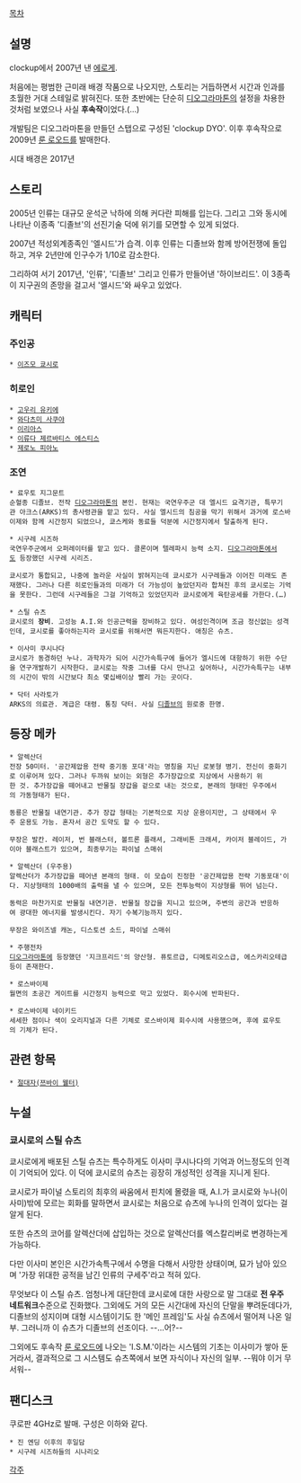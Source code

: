 [[목차]]

== 설명 ==
clockup에서 2007년 낸 [[에로게]].

처음에는 평범한 근미래 배경 작품으로 나오지만, 스토리는 거듭하면서 시간과 인과를 초월한 거대 스테일로 밝혀진다. 또한 초반에는 단순히 [[디오그라마톤]]의 설정을 차용한 것처럼 보였으나 사실 '''후속작'''이었다.(…) 

개발팀은 디오그라마톤을 만들던 스탭으로 구성된 'clockup DYO'. 이후 후속작으로 2009년 [[룬 로오드]]를 발매한다.

시대 배경은 2017년

== 스토리 ==
2005년 인류는 대규모 운석군 낙하에 의해 커다란 피해를 입는다. 그리고 그와 동시에 나타난 이종족 '디졸브'의 선진기술 덕에 위기를 모면할 수 있게 되었다.

2007년 적성외계종족인 '엘시드'가 습격. 이후 인류는 디졸브와 함께 방어전쟁에 돌입하고, 겨우 2년만에 인구수가 1/10로 감소한다.

그리하여 서기 2017년, '인류', '디졸브' 그리고 인류가 만들어낸 '하이브리드'. 이 3종족이 지구권의 존망을 걸고서 '엘시드'와 싸우고 있었다.

== 캐릭터 ==
=== 주인공 ===
 * [[이즈모 쿄시로]]

=== 히로인 ===
 * [[고우리 유키에]]
 * [[와다츠미 사쿠야]]
 * [[이리아스]]
 * [[이류다 제르바티스 에스티스]]
 * [[제로노 피아노]]

=== 조연 ===
 * 료우토 지그문트
 순혈종 디졸브. 전작 [[디오그라마톤]]의 본인. 현재는 국연우주군 대 엘시드 요격기관, 특무기관 아크스(ARKS)의 총사령관을 맡고 있다. 사실 엘시드의 침공을 막기 위해서 과거에 로스바이제와 함께 시간정지 되었으나, 쿄스케와 동료들 덕분에 시간정지에서 탈출하게 된다.

 * 시구레 시즈하
 국연우주군에서 오퍼레이터를 맡고 있다. 클론이며 텔레파시 능력 소지. [[디오그라마톤]]에서도 등장했던 시구레 시리즈. 

 쿄시로가 통합되고, 나중에 놀라운 사실이 밝혀지는데 쿄시로가 시구레들과 이어진 미래도 존재했다. 그러나 다른 히로인들과의 미래가 더 가능성이 높았던지라 합쳐진 후의 쿄시로는 기억을 못한다. 그런데 시구레들은 그걸 기억하고 있었던지라 쿄시로에게 육탄공세를 가한다.(…)

 * 스틸 슈츠
 쿄시로의 '''장비'''. 고성능 A.I.와 인공근력을 장비하고 있다. 여성인격이며 조금 정신없는 성격인데, 쿄시로를 좋아하는지라 쿄시로를 위해서면 뭐든지한다. 애칭은 슈츠.

 * 이사미 쿠시나다
 쿄시로가 동경하던 누나. 과학자가 되어 시간가속특구에 들어가 엘시드에 대항하기 위한 수단을 연구개발하기 시작한다. 쿄시로는 작중 그녀를 다시 만나고 싶어하나, 시간가속특구는 내부의 시간이 밖의 시간보다 최소 몇십배이상 빨리 가는 곳이다.

 * 닥터 사라토가
 ARKS의 의료관. 계급은 대령. 통칭 닥터. 사실 [[디졸브]]의 원로중 한명.

== 등장 메카 ==
 * 알렉산더
 전장 50미터. '공간제압용 전략 중기동 포대'라는 명칭을 지닌 로봇형 병기. 전신이 중화기로 이루어져 있다. 그러나 두까워 보이는 외형은 추가장갑으로 지상에서 사용하기 위한 것. 추가장갑을 떼어내고 반물질 장갑을 겉으로 내는 것으로, 본래의 형태인 우주에서의 가동형태가 된다.

 동룡은 반물질 내연기관. 추가 장갑 형태는 기본적으로 지상 운용이지만, 그 상태에서 우주 운용도 가능. 혼자서 공간 도약도 할 수 있다.

 무장은 발칸. 레이저, 번 블래스터, 볼트론 플래셔, 그래비톤 크래셔, 카이저 블레이드, 가이아 블래스트가 있으며, 최종무기는 파이널 스매쉬

 * 알렉산더 (우주용)
 알렉산더가 추가장갑을 떼어낸 본래의 형태. 이 모습이 진정한 '공간제압용 전략 기동포대'이다. 지상형태의 1000배의 출력을 낼 수 있으며, 모든 전투능력이 지상형를 뛰어 넘는다.

 동력은 마찬가지로 반물질 내연기관. 반물질 장갑을 지니고 있으며, 주변의 공간과 반응하여 광대한 에너지를 발생시킨다. 자기 수복기능까지 있다.

 무장은 와이즈넬 캐논, 디스토션 소드, 파이널 스매쉬

 * 주행전차 
 [[디오그라마톤]]에 등장했던 '지크프리드'의 양산형. 퓨토르급, 디메토리오스급, 에스카리오테급등이 존재한다.

 * 로스바이제
 월면의 초공간 게이트를 시간정지 능력으로 막고 있었다. 회수시에 반파된다.

 * 로스바이제 네이키드
 세세한 점이나 색이 오리지널과 다른 기체로 로스바이제 회수시에 사용했으며, 후에 료우토의 기체가 된다.

== 관련 항목 ==
 * [[절대자(쯔바이 웰터)]]

== 누설 ==
=== 쿄시로의 스틸 슈츠 ===
쿄시로에게 배포된 스틸 슈츠는 특수하게도 이사미 쿠시나다의 기억과 어느정도의 인격이 기억되어 있다. 이 덕에 쿄시로의 슈츠는 굉장히 개성적인 성격을 지니게 된다.

쿄시로가 파이널 스토리의 최후의 싸움에서 핀치에 몰렸을 때, A.I.가 쿄시로와 누나(이사미)밖에 모르는 회화를 말하면서 쿄시로는 처음으로 슈츠에 누나의 인격이 있다는 걸 알게 된다.

또한 슈츠의 코어를 알렉산더에 삽입하는 것으로 알렉산더를 엑스칼리버로 변경하는게 가능하다.

다만 이사미 본인은 시간가속특구에서 수명을 다해서 사망한 상태이며, 묘가 남아 있으며 '가장 위대한 공적을 남긴 인류의 구세주'라고 적혀 있다.

무엇보다 이 스틸 슈츠. 엄청나게 대단한데 쿄시로에 대한 사랑으로 말 그대로 '''전 우주 네트워크'''수준으로 진화했다. 그외에도 거의 모든 시간대에 자신의 단말을 뿌려둔데다가, 디졸브의 성지이며 대형 시스템이기도 한 '메인 프레임'도 사실 슈츠에서 떨어져 나온 일부. 그러니까 이 슈츠가 디졸브의 선조이다. --…어?--

그외에도 후속작 [[룬 로오드]]에 나오는 'I.S.M.'이라는 시스템의 기초는 이사미가 쌓아 둔거라서, 결과적으로 그 시스템도 슈츠쪽에서 보면 자식이나 자신의 일부. --뭐야 이거 무서워--

== 팬디스크 ==
쿠로판 4GHz로 발매. 구성은 이하와 같다.
 * 진 엔딩 이후의 후일담
 * 시구레 시즈하들의 시나리오

[[각주]]
